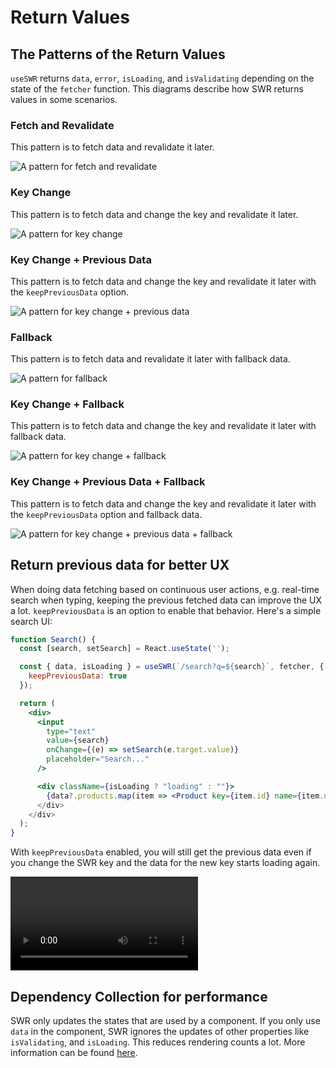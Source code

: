 
# Return Values

## The Patterns of the Return Values

`useSWR` returns `data`, `error`, `isLoading`, and `isValidating` depending on the state of the `fetcher` function. This diagrams describe how SWR returns values in some scenarios.

### Fetch and Revalidate

This pattern is to fetch data and revalidate it later.

![A pattern for fetch and revalidate](/img/return-values/fetch-and-revalidate.svg)

### Key Change

This pattern is to fetch data and change the key and revalidate it later.

![A pattern for key change](/img/return-values/key-change.svg)

### Key Change + Previous Data

This pattern is to fetch data and change the key and revalidate it later with the `keepPreviousData` option.

![A pattern for key change + previous data](/img/return-values/key-change-previous-data.svg)

### Fallback

This pattern is to fetch data and revalidate it later with fallback data.

![A pattern for fallback](/img/return-values/fallback.svg)

### Key Change + Fallback

This pattern is to fetch data and change the key and revalidate it later with fallback data.

![A pattern for key change + fallback](/img/return-values/key-change-fallback.svg)

### Key Change + Previous Data + Fallback

This pattern is to fetch data and change the key and revalidate it later with the `keepPreviousData` option and fallback data.

![A pattern for key change + previous data + fallback](/img/return-values/key-change-previous-data-fallback.svg)

## Return previous data for better UX

When doing data fetching based on continuous user actions, e.g. real-time search when typing, keeping the previous fetched data can improve the UX a lot. `keepPreviousData` is an option to enable that behavior. Here's a simple search UI:

```jsx
function Search() {
  const [search, setSearch] = React.useState('');

  const { data, isLoading } = useSWR(`/search?q=${search}`, fetcher, {
    keepPreviousData: true
  });

  return (
    <div>
      <input
        type="text"
        value={search}
        onChange={(e) => setSearch(e.target.value)}
        placeholder="Search..."
      />

      <div className={isLoading ? "loading" : ""}>
        {data?.products.map(item => <Product key={item.id} name={item.name} />)
      </div>
    </div>
  );
}
```

With `keepPreviousData` enabled, you will still get the previous data even if you change the SWR key and the data for the new key starts loading again.

<Video
  src="https://user-images.githubusercontent.com/3676859/163695903-a3eb1259-180e-41e0-821e-21c320201194.mp4"
  caption="Video: keep previous search results when keepPreviousData has been enabled"
  ratio={640/730}
/>

## Dependency Collection for performance

SWR only updates the states that are used by a component. If you only use `data` in the component, SWR ignores the updates of other properties like `isValidating`, and `isLoading`. This reduces rendering counts a lot. More information can be found [here](/docs/advanced/performance#dependency-collection).
